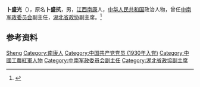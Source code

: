 '''卜盛光'''（{{bd|1906年||1984年|5月9日}}），原名'''卜盛抗'''，男，[[江西|江西]][[南康县|南康]]人，[[中华人民共和国|中华人民共和国]]政治人物，曾任[[中南军政委员会|中南军政委员会]]副主任，[[湖北省政协|湖北省政协]]副主席。<ref>{{Cite web|title=卜盛光|url=http://www.gzhswh.com/html/dp/infodetails-17-80.html|accessdate=2020-07-23|work=赣州市红色文化研究院|archive-date=2020-07-23|archive-url=https://web.archive.org/web/20200723033501/http://www.gzhswh.com/html/dp/infodetails-17-80.html|dead-url=no}}</ref>

== 参考资料 ==
{{reflist}}

{{中国人物小作品}}

{{Authority control}}
{{DEFAULTSORT:Bu卜}}
[[Category:卜姓|Sheng]]
[[Category:南康人|Category:南康人]]
[[Category:中国共产党党员_(1930年入党)|Category:中国共产党党员 (1930年入党)]]
[[Category:中國工農紅軍人物|Category:中國工農紅軍人物]]
[[Category:中南军政委员会副主任|Category:中南军政委员会副主任]]
[[Category:湖北省政協副主席|Category:湖北省政協副主席]]
